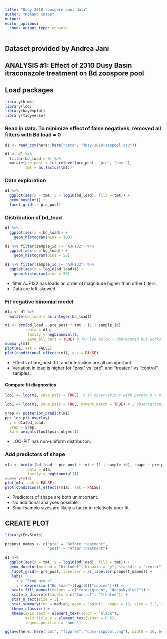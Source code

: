 ```yaml
---
title: "Dusy 2010 zoospore pool data"
author: "Roland Knapp"
output: 
editor_options: 
  chunk_output_type: console
---
```

## Dataset provided by Andrea Jani

## ANALYSIS #1: Effect of 2010 Dusy Basin itraconazole treatment on Bd zoospore pool
## Load packages
```r
library(brms)
library(loo)
library(bayesplot)
library(tidyverse)
```

### Read in data. To minimize effect of false negatives, removed all filters with Bd load = 0
```r
d1 <- read_csv(here::here("data", "dusy-2010-zsppool.csv"))
```
```r
d1 <- d1 %>% 
  filter(bd_load > 0) %>% 
  mutate(pre_post = fct_relevel(pre_post, "pre", "post"),
         tmt = as.factor(tmt))
```

### Data exploration
```r
d1 %>% 
  ggplot(aes(x = tmt, y = log10(bd_load), fill = tmt)) +
  geom_boxplot() +
  facet_grid(.~ pre_post)
```

### Distribution of bd_load 
```r
d1 %>%
  ggplot(aes(x = bd_load)) +
    geom_histogram(bins = 100)
```
```r
d1 %>% filter(sample_id != "AJF132") %>%
  ggplot(aes(x = bd_load)) +
    geom_histogram(bins = 50)
```
```r
d1 %>% filter(sample_id != "AJF132") %>%
  ggplot(aes(x = log10(bd_load))) +
    geom_histogram(bins = 50)
```
* filter AJF132 has loads an order of magnitude higher than other filters. 
* Data are left-skewed. 

### Fit negative binomial model
```r
d1a <- d1 %>% 
  mutate(bd_load = as.integer(bd_load))
```
```r
m1 <- brm(bd_load ~ pre_post * tmt + (1 | sample_id),
          data = d1a,
          family = negbinomial(),
          save_all_pars = TRUE) # for loo below - deprecated but works (new format "save_pars(all = TRUE)" produces error)
summary(m1)
plot(m1, ask = FALSE)
plot(conditional_effects(m1), ask = FALSE)
```
* Effects of pre_post, trt, and interaction are all unimportant.
* Variation in load is higher for "post" vs "pre", and "treated" vs "control" samples.

#### Compute fit diagnostics
```r
loo1 <- loo(m1, save_psis = TRUE)  # 17 observations with pareto_k > 0.7
```
```r
loo1 <- loo(m1, save_psis = TRUE, moment_match = TRUE) # 2 observations with pareto_k > 0
```
```r
yrep <- posterior_predict(m1)
ppc_loo_pit_overlay(
  y = d1a$bd_load, 
  yrep = yrep,
  lw = weights(loo1$psis_object))
```
* LOO-PIT has non-uniform distribution.

### Add predictors of shape
```r
m1a <- brm(bf(bd_load ~ pre_post * tmt + (1 | sample_id), shape ~ pre_post + tmt),
          data = d1a,
          family = negbinomial())
summary(m1a)
plot(m1a, ask = FALSE)
plot(conditional_effects(m1a), ask = FALSE)
```
* Predictors of shape are both unimportant.
* No additional analyses possible. 
* Small sample sizes are likely a factor in relatively poor fit. 

## CREATE PLOT 
```r
library(EnvStats)
```
```r
prepost_names <- c('pre' = "Before treatment",
                   'post' = "After treatment")
```
```r
d1 %>% 
  ggplot(aes(x = tmt, y = log10(bd_load), fill = tmt)) +
  geom_dotplot(method = "histodot", binaxis = "y", stackdir = "center", stackratio = 1, dotsize = 0.8, stroke = 0.5) + 
   facet_grid(~ pre_post, labeller = as_labeller(prepost_names)) +
   labs(
     x = "Frog group", 
     y = expression("Bd load"~(log[10]("copies")))) +
   scale_fill_manual(values = c("forestgreen", "deepskyblue2")) +
   scale_x_discrete(labels = c("Control", "Treated")) +
   stat_n_text(size = 3) + 
   stat_summary(fun = median, geom = "point", shape = 18, size = 2.5, show.legend = FALSE) +
   theme_classic() +
   theme(axis.text = element_text(color = "black"),
         axis.title.x = element_text(vjust = 0.5),
         legend.position = "none")
```
```r
ggsave(here::here("out", "figures", "dusy-zsppool.png"), width = 10, height = 10, units = "cm")
```



